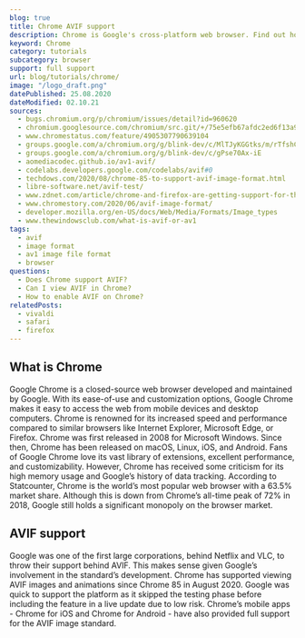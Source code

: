 ```yaml
---
blog: true
title: Chrome AVIF support
description: Chrome is Google's cross-platform web browser. Find out how to support and view AVIF images.
keyword: Chrome
category: tutorials
subcategory: browser
support: full support
url: blog/tutorials/chrome/
image: "/logo_draft.png"
datePublished: 25.08.2020
dateModified: 02.10.21
sources:
  - bugs.chromium.org/p/chromium/issues/detail?id=960620
  - chromium.googlesource.com/chromium/src.git/+/75e5efb67afdc2ed6f13a9d02d2aeb56fb657277
  - www.chromestatus.com/feature/4905307790639104
  - groups.google.com/a/chromium.org/g/blink-dev/c/MlTJyKGGtks/m/rTfshC2SBAAJ?pli=1
  - groups.google.com/a/chromium.org/g/blink-dev/c/gPse70Ax-iE
  - aomediacodec.github.io/av1-avif/
  - codelabs.developers.google.com/codelabs/avif#0
  - techdows.com/2020/08/chrome-85-to-support-avif-image-format.html
  - libre-software.net/avif-test/
  - www.zdnet.com/article/chrome-and-firefox-are-getting-support-for-the-new-avif-image-format/
  - www.chromestory.com/2020/06/avif-image-format/
  - developer.mozilla.org/en-US/docs/Web/Media/Formats/Image_types
  - www.thewindowsclub.com/what-is-avif-or-av1
tags:
  - avif
  - image format
  - av1 image file format
  - browser
questions:
  - Does Chrome support AVIF?
  - Can I view AVIF in Chrome?
  - How to enable AVIF on Chrome?
relatedPosts:
  - vivaldi
  - safari
  - firefox
---
```


## What is Chrome

Google Chrome is a closed-source web browser developed and maintained by Google. With its ease-of-use and customization options, Google Chrome makes it easy to access the web from mobile devices and desktop computers. Chrome is renowned for its increased speed and performance compared to similar browsers like Internet Explorer, Microsoft Edge, or Firefox. Chrome was first released in 2008 for Microsoft Windows. Since then, Chrome has been released on macOS, Linux, iOS, and Android. Fans of Google Chrome love its vast library of extensions, excellent performance, and customizability. However, Chrome has received some criticism for its high memory usage and Google’s history of data tracking. According to Statcounter, Chrome is the world’s most popular web browser with a 63.5% market share. Although this is down from Chrome’s all-time peak of 72% in 2018, Google still holds a significant monopoly on the browser market.

## AVIF support

Google was one of the first large corporations, behind Netflix and VLC, to throw their support behind AVIF. This makes sense given Google’s involvement in the standard’s development. Chrome has supported viewing AVIF images and animations since Chrome 85 in August 2020. Google was quick to support the platform as it skipped the testing phase before including the feature in a live update due to low risk. Chrome’s mobile apps - Chrome for iOS and Chrome for Android - have also provided full support for the AVIF image standard.
